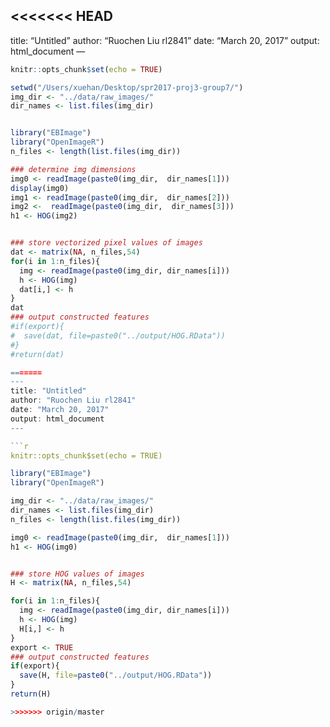 <<<<<<< HEAD
---
title: "Untitled"
author: "Ruochen Liu rl2841"
date: "March 20, 2017"
output: html_document
---

```r
knitr::opts_chunk$set(echo = TRUE)
```

```r
setwd("/Users/xuehan/Desktop/spr2017-proj3-group7/")
img_dir <- "../data/raw_images/"
dir_names <- list.files(img_dir)


library("EBImage")
library("OpenImageR")  
n_files <- length(list.files(img_dir))

### determine img dimensions
img0 <- readImage(paste0(img_dir,  dir_names[1]))
display(img0)
img1 <- readImage(paste0(img_dir,  dir_names[2]))
img2 <-  readImage(paste0(img_dir,  dir_names[3]))
h1 <- HOG(img2)


### store vectorized pixel values of images
dat <- matrix(NA, n_files,54) 
for(i in 1:n_files){
  img <- readImage(paste0(img_dir, dir_names[i]))
  h <- HOG(img)
  dat[i,] <- h
}
dat
### output constructed features
#if(export){
#  save(dat, file=paste0("../output/HOG.RData"))
#}
#return(dat)

=======
---
title: "Untitled"
author: "Ruochen Liu rl2841"
date: "March 20, 2017"
output: html_document
---

```{r setup, include=FALSE}
knitr::opts_chunk$set(echo = TRUE)
```

```{r}
library("EBImage")
library("OpenImageR")

img_dir <- "../data/raw_images/"
dir_names <- list.files(img_dir)
n_files <- length(list.files(img_dir))

img0 <- readImage(paste0(img_dir,  dir_names[1]))
h1 <- HOG(img0)


### store HOG values of images
H <- matrix(NA, n_files,54) 

for(i in 1:n_files){
  img <- readImage(paste0(img_dir, dir_names[i]))
  h <- HOG(img)
  H[i,] <- h
}
export <- TRUE
### output constructed features
if(export){
  save(H, file=paste0("../output/HOG.RData"))
}
return(H)

>>>>>>> origin/master
```